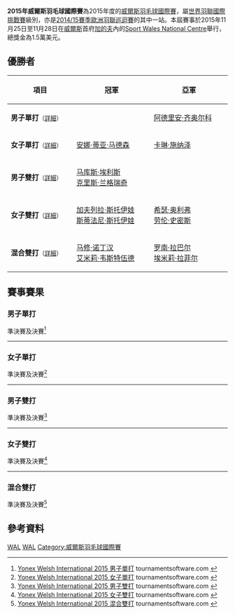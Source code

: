 {{noteTA|G1=Badminton
|1=zh-cn:加的夫;zh-hk:卡迪夫;zh-tw:卡地夫}}
{{infobox badminton event
|name           = 2015年威爾斯羽毛球國際賽
|image          = 
|size           = 
|caption        =
|dates          = 2015年11月25日－11月28日
|number_edition = 
|level          = 4A
|prize_money    = 15,000 美元
|location       = {{WAL}}[[加的夫|加的夫]]
|venue          = Sport Wales National Centre
|previous       = 2014年威爾斯羽毛球國際賽 
|next           = 2016年威爾斯羽毛球國際賽
}}
'''2015年威爾斯羽毛球國際賽'''為2015年度的[[威爾斯羽毛球國際賽|威爾斯羽毛球國際賽]]，屬[[世界羽聯國際挑戰賽|世界羽聯國際挑戰賽]]級別，亦是[[2014/15賽季歐洲羽聯巡迴賽|2014/15賽季歐洲羽聯巡迴賽]]的其中一站。本屆賽事於2015年11月25日至11月28日在[[威爾斯|威爾斯]]首府[[加的夫|加的夫]]內的[[Sport_Wales_National_Centre|Sport Wales National Centre]]舉行，總獎金為1.5萬美元。

== 優勝者 ==
{| class=wikitable style="font-size:small"
!width="200"|項目
!width="250"|冠軍
!width="250"|亞軍
|-
|'''男子單打'''<small>（[[#男子單打|詳細]]）</small>
|{{nowrap|{{flagicon|RUS}} [[弗拉基米尔·马尔科夫|弗拉基米尔·马尔科夫]]}}
|{{flagicon|POL}} [[阿德里安·齐奥尔科|阿德里安·齐奥尔科]]
|-
|'''女子單打'''<small>（[[#女子單打|詳細]]）</small>
|{{flagicon|DEN}} [[安娜·蒂亚·马德森|安娜·蒂亚·马德森]]
|{{flagicon|GER}} [[卡琳·施纳泽|卡琳·施纳泽]]
|-
|'''男子雙打'''<small>（[[#男子雙打|詳細]]）</small>
|{{flagicon|ENG}} [[马库斯·埃利斯|马库斯·埃利斯]]<br/>{{flagicon|ENG}} [[克里斯·兰格瑞奇|克里斯·兰格瑞奇]]
|{{nowrap|{{flagicon|POL}} [[亚当·克瓦林纳|亚当·克瓦林纳]]<br/>{{flagicon|POL}} [[普热梅斯瓦夫·瓦查|普热梅斯瓦夫·瓦查]]}}
|-
|'''女子雙打'''<small>（[[#女子雙打|詳細]]）</small>
|{{flagicon|BUL}} [[加夫列拉·斯托伊娃|加夫列拉·斯托伊娃]]<br/>{{flagicon|BUL}} [[斯蒂法尼·斯托伊娃|斯蒂法尼·斯托伊娃]]
|{{flagicon|ENG}} [[希瑟·奥利弗|希瑟·奥利弗]]<br/>{{flagicon|ENG}} [[劳伦·史密斯|劳伦·史密斯]]
|-
|'''混合雙打'''<small>（[[#混合雙打|詳細]]）</small>
|{{flagicon|ENG}} [[马修·诺丁汉|马修·诺丁汉]]<br/>{{flagicon|ENG}} [[艾米莉·韦斯特伍德|艾米莉·韦斯特伍德]]
|{{flagicon|FRA}} [[罗南·拉巴尔|罗南·拉巴尔]]<br/>{{flagicon|FRA}} [[埃米莉·拉菲尔|埃米莉·拉菲尔]]
|}

== 賽事賽果 ==
=== 男子單打 ===
;準決賽及決賽<ref name="MS">[http://bwf.tournamentsoftware.com/sport/draw.aspx?id=44B658D0-1E4E-468C-ADA9-F73B8194E19E&draw=2 Yonex Welsh International 2015 男子單打] {{Webarchive|url=https://archive.is/20151128070341/http://bwf.tournamentsoftware.com/sport/draw.aspx?id=44B658D0-1E4E-468C-ADA9-F73B8194E19E&draw=2 |date=2015-11-28 }} tournamentsoftware.com {{en}}</ref>
{{4TeamBracket-Tennis3-v2
| team-width=200
| RD1-seed1=1
| RD1-team1='''{{nowrap|{{flagicon|RUS}} [[弗拉基米尔·马尔科夫|弗拉基米尔·马尔科夫]]}}
| RD1-score1-1='''27
| RD1-score1-2='''21
| RD1-score1-3=
| RD1-seed2=5
| RD1-team2={{flagicon|BEL}} [[谭雨涵|谭雨涵]]
| RD1-score2-1=25
| RD1-score2-2=13
| RD1-score2-3=

| RD1-seed3=
| RD1-team3={{flagicon|GER}} [[麦克斯·魏斯基申|麦克斯·魏斯基申]]
| RD1-score3-1='''21
| RD1-score3-2=4
| RD1-score3-3=8
| RD1-seed4=6
| RD1-team4='''{{flagicon|POL}} [[阿德里安·齐奥尔科|阿德里安·齐奥尔科]]
| RD1-score4-1=18
| RD1-score4-2='''21
| RD1-score4-3='''21

| RD2-seed1=1
| RD2-team1='''{{nowrap|{{flagicon|RUS}} [[弗拉基米尔·马尔科夫|弗拉基米尔·马尔科夫]]}}
| RD2-score1-1='''21
| RD2-score1-2='''21
| RD2-score1-3=
| RD2-seed2=6
| RD2-team2={{flagicon|POL}} [[阿德里安·齐奥尔科|阿德里安·齐奥尔科]]
| RD2-score2-1=13
| RD2-score2-2=11
| RD2-score2-3=
}}
----

=== 女子單打 ===
;準決賽及決賽<ref name="WS">[http://bwf.tournamentsoftware.com/sport/draw.aspx?id=44B658D0-1E4E-468C-ADA9-F73B8194E19E&draw=4 Yonex Welsh International 2015 女子單打] {{Webarchive|url=https://archive.is/20151128070337/http://bwf.tournamentsoftware.com/sport/draw.aspx?id=44B658D0-1E4E-468C-ADA9-F73B8194E19E&draw=4 |date=2015-11-28 }} tournamentsoftware.com {{en}}</ref>
{{4TeamBracket-Tennis3-v2
| team-width=200
| RD1-seed1=
| RD1-team1='''{{flagicon|DEN}} [[安娜·蒂亚·马德森|安娜·蒂亚·马德森]]
| RD1-score1-1='''21
| RD1-score1-2='''21
| RD1-score1-3=
| RD1-seed2=4
| RD1-team2={{flagicon|BUL}} [[佩蒂娅·内德尔奇娃|佩蒂娅·内德尔奇娃]]
| RD1-score2-1=16
| RD1-score2-2=15
| RD1-score2-3=

| RD1-seed3=
| RD1-team3={{flagicon|TPE}} [[李佳馨|李佳馨]]
| RD1-score3-1=16
| RD1-score3-2='''21
| RD1-score3-3=9
| RD1-seed4=2
| RD1-team4='''{{flagicon|GER}} [[卡琳·施纳泽|卡琳·施纳泽]]
| RD1-score4-1='''21
| RD1-score4-2=17
| RD1-score4-3='''21

| RD2-seed1=
| RD2-team1='''{{flagicon|DEN}} [[安娜·蒂亚·马德森|安娜·蒂亚·马德森]]
| RD2-score1-1='''24
| RD2-score1-2='''21
| RD2-score1-3=
| RD2-seed2=2
| RD2-team2={{flagicon|GER}} [[卡琳·施纳泽|卡琳·施纳泽]]
| RD2-score2-1=22
| RD2-score2-2=11
| RD2-score2-3=
}}
----

=== 男子雙打 ===
;準決賽及決賽<ref name="MD">[http://bwf.tournamentsoftware.com/sport/draw.aspx?id=44B658D0-1E4E-468C-ADA9-F73B8194E19E&draw=6 Yonex Welsh International 2015 男子雙打] {{Webarchive|url=https://archive.is/20151128070340/http://bwf.tournamentsoftware.com/sport/draw.aspx?id=44B658D0-1E4E-468C-ADA9-F73B8194E19E&draw=6 |date=2015-11-28 }} tournamentsoftware.com {{en}}</ref>
{{4TeamBracket-Tennis3-v2
| team-width=200
| RD1-seed1=1
| RD1-team1='''{{flagicon|ENG}} [[马库斯·埃利斯|马库斯·埃利斯]]<br/> {{flagicon|ENG}} [[克里斯·兰格瑞奇|克里斯·兰格瑞奇]]
| RD1-score1-1='''21
| RD1-score1-2='''21
| RD1-score1-3=
| RD1-seed2=8
| RD1-team2={{flagicon|SCO}} [[马丁·坎贝尔_(羽毛球运动员)|马丁·坎贝尔]]<br/> {{flagicon|SCO}} [[帕特里克·麦克休|帕特里克·麦克休]]
| RD1-score2-1=12
| RD1-score2-2=11
| RD1-score2-3=

| RD1-seed3=3
| RD1-team3={{flagicon|ENG}} [[安德鲁·埃利斯|安德鲁·埃利斯]]<br/> {{flagicon|ENG}} [[彼得·米尔斯|彼得·米尔斯]]
| RD1-score3-1=15
| RD1-score3-2=13
| RD1-score3-3=
| RD1-seed4=2
| RD1-team4='''{{nowrap|{{flagicon|POL}} [[亚当·克瓦林纳|亚当·克瓦林纳]]<br/> {{flagicon|POL}} [[普热梅斯瓦夫·瓦查|普热梅斯瓦夫·瓦查]]}}
| RD1-score4-1='''21
| RD1-score4-2='''21
| RD1-score4-3=

| RD2-seed1=1
| RD2-team1='''{{flagicon|ENG}} [[马库斯·埃利斯|马库斯·埃利斯]]<br/> {{flagicon|ENG}} [[克里斯·兰格瑞奇|克里斯·兰格瑞奇]]
| RD2-score1-1='''21
| RD2-score1-2=16
| RD2-score1-3='''21
| RD2-seed2=2
| RD2-team2={{nowrap|{{flagicon|POL}} [[亚当·克瓦林纳|亚当·克瓦林纳]]<br/> {{flagicon|POL}} [[普热梅斯瓦夫·瓦查|普热梅斯瓦夫·瓦查]]}}
| RD2-score2-1=16
| RD2-score2-2='''21
| RD2-score2-3=16
}}
----

=== 女子雙打 ===
;準決賽及決賽<ref name="WD">[http://bwf.tournamentsoftware.com/sport/draw.aspx?id=44B658D0-1E4E-468C-ADA9-F73B8194E19E&draw=7 Yonex Welsh International 2015 女子雙打] {{Webarchive|url=https://archive.is/20151128070337/http://bwf.tournamentsoftware.com/sport/draw.aspx?id=44B658D0-1E4E-468C-ADA9-F73B8194E19E&draw=7 |date=2015-11-28 }} tournamentsoftware.com {{en}}</ref>
{{4TeamBracket-Tennis3-v2
| team-width=200
| RD1-seed1=1
| RD1-team1='''{{flagicon|BUL}} [[加夫列拉·斯托伊娃|加夫列拉·斯托伊娃]]<br/> {{flagicon|BUL}} [[斯蒂法尼·斯托伊娃|斯蒂法尼·斯托伊娃]]
| RD1-score1-1='''21
| RD1-score1-2='''21
| RD1-score1-3=
| RD1-seed2=4
| RD1-team2={{flagicon|ENG}} [[苏菲·布朗|苏菲·布朗]]<br/> {{flagicon|ENG}} [[凯特·罗伯特肖|凯特·罗伯特肖]]
| RD1-score2-1=15
| RD1-score2-2=12
| RD1-score2-3=

| RD1-seed3=
| RD1-team3={{flagicon|FRA}} [[玛丽·巴托梅内|玛丽·巴托梅内]]<br/> {{flagicon|FRA}} [[埃米莉·拉菲尔|埃米莉·拉菲尔]]
| RD1-score3-1=18
| RD1-score3-2=18
| RD1-score3-3=
| RD1-seed4=2
| RD1-team4='''{{flagicon|ENG}} [[希瑟·奥利弗|希瑟·奥利弗]]<br/> {{flagicon|ENG}} [[劳伦·史密斯|劳伦·史密斯]]
| RD1-score4-1='''21
| RD1-score4-2='''21
| RD1-score4-3=

| RD2-seed1=1
| RD2-team1='''{{flagicon|BUL}} [[加夫列拉·斯托伊娃|加夫列拉·斯托伊娃]]<br/> {{flagicon|BUL}} [[斯蒂法尼·斯托伊娃|斯蒂法尼·斯托伊娃]]
| RD2-score1-1='''21
| RD2-score1-2='''22
| RD2-score1-3=
| RD2-seed2=2
| RD2-team2={{flagicon|ENG}} [[希瑟·奥利弗|希瑟·奥利弗]]<br/> {{flagicon|ENG}} [[劳伦·史密斯|劳伦·史密斯]]
| RD2-score2-1=10
| RD2-score2-2=20
| RD2-score2-3=
}}
----

=== 混合雙打 ===
;準決賽及決賽<ref name="XD">[http://bwf.tournamentsoftware.com/sport/draw.aspx?id=44B658D0-1E4E-468C-ADA9-F73B8194E19E&draw=9 Yonex Welsh International 2015 混合雙打] {{Webarchive|url=https://archive.is/20151128070337/http://bwf.tournamentsoftware.com/sport/draw.aspx?id=44B658D0-1E4E-468C-ADA9-F73B8194E19E&draw=9 |date=2015-11-28 }} tournamentsoftware.com {{en}}</ref>
{{4TeamBracket-Tennis3-v2
| team-width=200
| RD1-seed1=1
| RD1-team1='''{{flagicon|FRA}} [[罗南·拉巴尔|罗南·拉巴尔]]<br/> {{flagicon|FRA}} [[埃米莉·拉菲尔|埃米莉·拉菲尔]]
| RD1-score1-1='''22
| RD1-score1-2='''21
| RD1-score1-3=
| RD1-seed2=6
| RD1-team2={{flagicon|ENG}} [[格雷戈里·梅尔斯|格雷戈里·梅尔斯]]<br/> {{flagicon|ENG}} [[珍妮·穆尔|珍妮·穆尔]]
| RD1-score2-1=20
| RD1-score2-2=14
| RD1-score2-3=

| RD1-seed3=8
| RD1-team3='''{{nowrap|{{flagicon|ENG}} [[马修·诺丁汉|马修·诺丁汉]]<br/> {{flagicon|ENG}} [[艾米莉·韦斯特伍德|艾米莉·韦斯特伍德]]}}
| RD1-score3-1='''21
| RD1-score3-2='''21
| RD1-score3-3=
| RD1-seed4=5
| RD1-team4={{flagicon|AUS}} [[沙旺·塞拉辛哈|沙旺·塞拉辛哈]]<br/> {{flagicon|AUS}} [[塞特亚纳·玛帕萨|塞特亚纳·玛帕萨]]
| RD1-score4-1=15
| RD1-score4-2=17
| RD1-score4-3=

| RD2-seed1=1
| RD2-team1={{flagicon|FRA}} [[罗南·拉巴尔|罗南·拉巴尔]]<br/> {{flagicon|FRA}} [[埃米莉·拉菲尔|埃米莉·拉菲尔]]
| RD2-score1-1=13
| RD2-score1-2=23
| RD2-score1-3=
| RD2-seed2=8
| RD2-team2='''{{nowrap|{{flagicon|ENG}} [[马修·诺丁汉|马修·诺丁汉]]<br/> {{flagicon|ENG}} [[艾米莉·韦斯特伍德|艾米莉·韦斯特伍德]]}}
| RD2-score2-1='''21
| RD2-score2-2='''25
| RD2-score2-3=
}}

== 參考資料 ==
{{Reflist}}

[[Category:2015年世界羽聯國際挑戰賽|WAL]]
[[Category:2014/15賽季歐洲羽聯巡迴賽|WAL]]
[[Category:威爾斯羽毛球國際賽|Category:威爾斯羽毛球國際賽]]